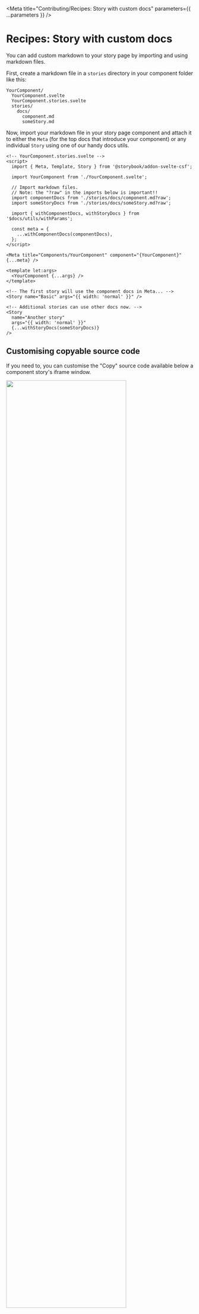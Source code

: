 


<Meta
  title="Contributing/Recipes: Story with custom docs"
  parameters={{ ...parameters }}
/>

# Recipes: Story with custom docs

You can add custom markdown to your story page by importing and using markdown files.

First, create a markdown file in a `stories` directory in your component folder like this:

```
YourComponent/
  YourComponent.svelte
  YourComponent.stories.svelte
  stories/
    docs/
      component.md
      someStory.md
```

Now, import your markdown file in your story page component and attach it to either the `Meta` (for the top docs that introduce your component) or any individual `Story` using one of our handy docs utils.

```svelte
<!-- YourComponent.stories.svelte -->
<script>
  import { Meta, Template, Story } from '@storybook/addon-svelte-csf';

  import YourComponent from './YourComponent.svelte';

  // Import markdown files.
  // Note: the "?raw" in the imports below is important!!
  import componentDocs from './stories/docs/component.md?raw';
  import someStoryDocs from './stories/docs/someStory.md?raw';

  import { withComponentDocs, withStoryDocs } from '$docs/utils/withParams';

  const meta = {
    ...withComponentDocs(componentDocs),
  };
</script>

<Meta title="Components/YourComponent" component="{YourComponent}" {...meta} />

<template let:args>
  <YourComponent {...args} />
</template>

<!-- The first story will use the component docs in Meta... -->
<Story name="Basic" args="{{ width: 'normal' }}" />

<!-- Additional stories can use other docs now. -->
<Story
  name="Another story"
  args="{{ width: 'normal' }}"
  {...withStoryDocs(someStoryDocs)}
/>
```

## Customising copyable source code

If you need to, you can customise the "Copy" source code available below a component story's iframe window.

<img className="feature" src={SourceCodeImg} width="80%" />

First, add a snippet file in a `stories` directory in your component folder like this:

```
YourComponent/
  YourComponent.svelte
  YourComponent.stories.svelte
  stories/
    snippets/
      default.svelte
```

Now, import your snippet file in your story page component and attach it to any individual `Story` using our docs utils.

```svelte
<script>
  import { Meta, Template, Story } from '@storybook/addon-svelte-csf';

  import YourComponent from './YourComponent.svelte';

  // Import snippet file.
  // Note: the "?raw" in the import below is important!!
  import defaultSource from './stories/snippets/default.svelte?raw';

  import { withSource } from '$docs/utils/withParams';

  const meta = {
    title: 'Components/YourComponent',
    component: YourComponent,
  };
</script>

<meta {...meta} />

<template let:args>
  <YourComponent {...args} />
</template>

<!-- Pass source in inside an object keyed by your snippet's language, e.g., svelte, scss, etc. -->
<Story
  name="Basic"
  args="{{ width: 'normal' }}"
  {...withSource({ svelte: defaultSnippet })}
/>
```

> **Pro tip:** If you pass your source code in directly, the code won't change prop values when users play with Storybook's built-in [controls panel](https://storybook.js.org/docs/svelte/essentials/controls), so it's best to start with a default example using the generated source code.

If you're adding source code AND custom docs to a story, you can chain `withSource` and `withComponentDocs` like this:

```svelte
<!-- ... -->

<Story
  name="Extra wide"
  args="{{ width: 'wider' }}"
  {...withComponentDocs(componentDocs, withSource({ svelte: defaultSnippet }))}
/>
```

